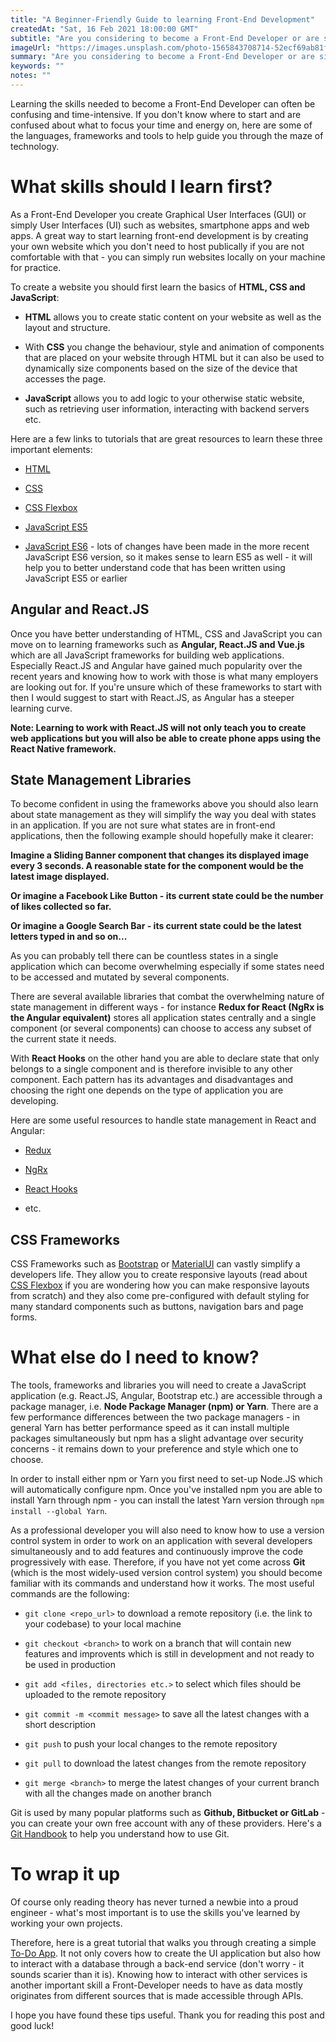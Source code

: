 ```yaml
---
title: "A Beginner-Friendly Guide to learning Front-End Development"
createdAt: "Sat, 16 Feb 2021 18:00:00 GMT"
subtitle: "Are you considering to become a Front-End Developer or are simply curious about the skills needed to become a professional developer or you simply would like to understand how websites and apps are created? Here is a beginner-friendly guide on how to best approach your learning journey."
imageUrl: "https://images.unsplash.com/photo-1565843708714-52ecf69ab81f?ixid=MXwxMjA3fDB8MHxwaG90by1wYWdlfHx8fGVufDB8fHw%3D&ixlib=rb-1.2.1&auto=format&fit=crop&w=1652&q=80"
summary: "Are you considering to become a Front-End Developer or are simply curious about the skills needed or you simply would like to understand how websites and apps are created? Here is a beginner-friendly guide on how to best approach the learning journey."
keywords: ""
notes: ""
---
```


Learning the skills needed to become a Front-End Developer can often be confusing and time-intensive. If you don't know where to start and are confused about what to focus
your time and energy on, here are some of the languages, frameworks and tools to help guide you through the maze of technology.

<h1>What skills should I learn first?</h1>

As a Front-End Developer you create Graphical User Interfaces (GUI) or simply User Interfaces (UI) such as websites, smartphone apps and web apps.
A great way to start learning front-end development is by creating your own website which you don't need to host publically if you are not comfortable with that -
you can simply run websites locally on your machine for practice.

To create a website you should first learn the basics of **HTML, CSS and JavaScript**:

- **HTML** allows you to create static content on your website as well as the layout and structure.

- With **CSS** you change the behaviour, style and animation of components that are placed on your website through HTML but it can also be used to dynamically size components
  based on the size of the device that accesses the page.

- **JavaScript** allows you to add logic to your otherwise static website, such as retrieving user information, interacting with backend servers etc.

Here are a few links to tutorials that are great resources to learn these three important elements:

- [HTML](https://www.w3schools.com/html/html_intro.asp)

- [CSS](https://www.w3schools.com/w3css/w3css_intro.asp)

- [CSS Flexbox](https://www.w3schools.com/css/css3_flexbox.asp)

- [JavaScript ES5](https://www.w3schools.com/js/js_es5.asp)

- [JavaScript ES6](https://www.w3schools.com/js/js_es6.asp) - lots of changes have been made in the more recent JavaScript ES6 version, so it makes sense to learn ES5 as well - it will help you to better understand code that has been written using JavaScript ES5 or earlier

<h2>Angular and React.JS</h2>

Once you have better understanding of HTML, CSS and JavaScript you can move on to learning frameworks such as **Angular, React.JS and Vue.js** which are all JavaScript frameworks
for building web applications. Especially React.JS and Angular have gained much popularity over the recent years and knowing how to work with those is what many employers are looking out for.
If you're unsure which of these frameworks to start with then I would suggest to start with React.JS, as Angular has a steeper learning curve.

**Note: Learning to work with React.JS will not only teach you to create web applications but you will also be able to create phone apps using the React Native framework.**

<h2>State Management Libraries</h2>

To become confident in using the frameworks above you should also learn about state management as they will simplify the way you deal with states in an application.
If you are not sure what states are in front-end applications, then the following example should hopefully make it clearer:

**Imagine a Sliding Banner component that changes its displayed image every 3 seconds. A reasonable state for the component would be the latest image displayed.**

**Or imagine a Facebook Like Button - its current state could be the number of likes collected so far.**

**Or imagine a Google Search Bar - its current state could be the latest letters typed in and so on...**

As you can probably tell there can be countless states in a single application which can become overwhelming especially if some states need to be accessed and mutated
by several components.

There are several available libraries that combat the overwhelming nature of state management in different ways - for instance **Redux for React (NgRx is the Angular equivalent)** stores
all application states centrally and a single component (or several components) can choose to access any subset of the current state it needs.

With **React Hooks** on the other hand you are able to declare state that only belongs to a single component and is therefore invisible to any other component.
Each pattern has its advantages and disadvantages and choosing the right one depends on the type of application you are developing.

Here are some useful resources to handle state management in React and Angular:

- [Redux](https://react-redux.js.org/introduction/basic-tutorial)

- [NgRx](https://stackabuse.com/beginners-guide-to-ngrx-and-angular/)

- [React Hooks](https://reactjs.org/docs/hooks-intro.html)

- etc.

<h2>CSS Frameworks</h2>

CSS Frameworks such as [Bootstrap](https://getbootstrap.com/docs/4.0/getting-started/introduction/) or [MaterialUI](https://material-ui.com/getting-started/installation/) can vastly
simplify a developers life. They allow you to create responsive layouts (read about [CSS Flexbox](https://www.w3schools.com/css/css3_flexbox.asp) if you are wondering how you can make
responsive layouts from scratch) and they also come pre-configured with default styling for many standard components such as buttons, navigation bars and page forms.

<h1>What else do I need to know?</h1>

The tools, frameworks and libraries you will need to create a JavaScript application (e.g. React.JS, Angular, Bootstrap etc.) are accessible through a package manager, i.e.
**Node Package Manager (npm) or Yarn**. There are a few performance differences between the two package managers - in general Yarn has better performance speed as it can install multiple
packages simultaneously but npm has a slight advantage over security concerns - it remains down to your preference and style which one to choose.

In order to install either npm or Yarn you first need to set-up Node.JS which will automatically configure npm. Once you've installed npm you are able to install Yarn through npm - you can
install the latest Yarn version through `npm install --global Yarn`.

As a professional developer you will also need to know how to use a version control system in order to work on an application with several developers simultaneously and to add features
and continuously improve the code progressively with ease.
Therefore, if you have not yet come across **Git** (which is the most widely-used version control system) you should become familiar with its commands and understand how it works.
The most useful commands are the following:

- `git clone <repo_url>` to download a remote repository (i.e. the link to your codebase) to your local machine

- `git checkout <branch>` to work on a branch that will contain new features and improvents which is still in development and not ready to be used in production

- `git add <files, directories etc.>` to select which files should be uploaded to the remote repository

- `git commit -m <commit message>` to save all the latest changes with a short description

- `git push` to push your local changes to the remote repository

- `git pull` to download the latest changes from the remote repository

- `git merge <branch>` to merge the latest changes of your current branch with all the changes made on another branch

Git is used by many popular platforms such as **Github, Bitbucket or GitLab** - you can create your own free account with any of these providers.
Here's a [Git Handbook](https://guides.github.com/introduction/git-handbook/) to help you understand how to use Git.

<h1>To wrap it up</h1>

Of course only reading theory has never turned a newbie into a proud engineer - what's most important is to use the skills you've learned by working your own projects.

Therefore, here is a great tutorial that walks you through creating a simple [To-Do App](https://material-ui.com/getting-started/installation/). It not only covers how to create the
UI application but also how to interact with a database through a back-end service (don't worry - it sounds scarier than it is). Knowing how to interact with other services is another
important skill a Front-Developer needs to have as data mostly originates from different sources that is made accessible through APIs.

I hope you have found these tips useful. Thank you for reading this post and good luck!
